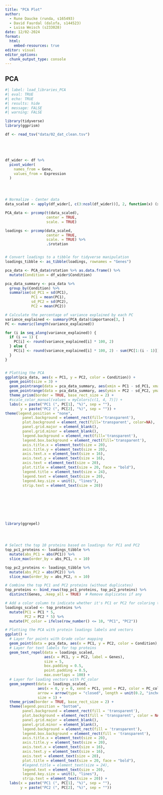 ```yaml
---
title: "PCA Plot"
author: 
  - Rune Daucke (runda, s165493)
  - David Faurdal (dalofa, s144523)
  - Luisa Weisch (s233028)
date: 12/02-2024
format:
  html:
    embed-resources: true
editor: visual
editor_options: 
  chunk_output_type: console
---
```


## PCA

```r
#| label: load_libraries_PCA
#| eval: TRUE
#| echo: TRUE
#| results: hide
#| message: FALSE
#| warning: FALSE

library(tidyverse)
library(ggprism)

df <- read_tsv("data/02_dat_clean.tsv")






```

```r

df_wider <- df %>%
  pivot_wider(
    names_from = Gene,
    values_from = Expression
  )




# Normalize - Center data
data_scaled <- apply(df_wider[, c(3:ncol(df_wider))], 2, function(x) (x - mean(x)) / sd(x))

PCA_data <- prcomp(t(data_scaled),
                   center = TRUE,
                   scale. = TRUE) 

loadings <- prcomp(data_scaled,
                   center = TRUE,
                   scale. = TRUE) %>%
                   .$rotation


# Convert loadings to a tibble for tidyverse manipulation
loadings_tibble <- as_tibble(loadings, rownames = "Genes")

pca_data <- PCA_data$rotation %>% as.data.frame() %>%
  mutate(Condition = df_wider$Condition) 

pca_data_summary <- pca_data %>% 
  group_by(Condition) %>% 
  summarise(sd_PC1 = sd(PC1),
            PC1 = mean(PC1),
            sd_PC2 = sd(PC2),
            PC2 = mean(PC2))

# Calculate the percentage of variance explained by each PC
variance_explained <- summary(PCA_data)$importance[3, ]
PC <- numeric(length(variance_explained))

for (i in seq_along(variance_explained)) {
  if (i == 1) {
    PC[i] <- round(variance_explained[i] * 100, 2)
  } else {
    PC[i] <- round(variance_explained[i] * 100, 2) - sum(PC[1:(i - 1)])
  }
}


# Plotting the PCA
ggplot(pca_data, aes(x = PC1, y = PC2, color = Condition)) +
  geom_point(size = 3) +
  geom_pointrange(data = pca_data_summary, aes(xmin = PC1 - sd_PC1, xmax = PC1 + sd_PC1), shape = 22, size = 2) +
  geom_pointrange(data = pca_data_summary, aes(ymin = PC2 - sd_PC2, ymax = PC2 + sd_PC2), shape = 22, size = 2) +
  theme_prism(border = TRUE, base_rect_size = 2) +
  #scale_color_manual(values = myColors[c(1, 4, 7)]) +
  labs(x = paste("PC1 (", PC[1], "%)", sep = ""),
       y = paste("PC2 (", PC[2], "%)", sep = "")) +
theme(legend.position = "none",
        panel.background = element_rect(fill='transparent'), 
        plot.background = element_rect(fill='transparent', color=NA),
        panel.grid.major = element_blank(),
        panel.grid.minor = element_blank(),
        legend.background = element_rect(fill='transparent'),
        legend.box.background = element_rect(fill='transparent'),
        axis.title.x = element_text(size = 20),
        axis.title.y = element_text(size = 20),
        axis.text.x = element_text(size = 16),
        axis.text.y = element_text(size = 16),
        axis.text = element_text(size = 20),
        plot.title = element_text(size = 20, face = "bold"),
        legend.title = element_text(size = 24),
        legend.text = element_text(size = 20),
        legend.key.size = unit(3, "lines"),
        strip.text = element_text(size = 20))









```

```r

library(ggrepel)




# Select the top 10 proteins based on loadings for PC1 and PC2
top_pc1_proteins <- loadings_tibble %>%
  mutate(abs_PC1 = abs(PC1)) %>%
  slice_max(order_by = abs_PC1, n = 10)

top_pc2_proteins <- loadings_tibble %>%
  mutate(abs_PC2 = abs(PC2)) %>%
  slice_max(order_by = abs_PC2, n = 10)

# Combine the top PC1 and PC2 proteins (without duplicates)
top_proteins <- bind_rows(top_pc1_proteins, top_pc2_proteins) %>%
  distinct(Genes, .keep_all = TRUE)  # Remove duplicates if any

# Add a color column to indicate whether it's PC1 or PC2 for coloring the vectors
loadings_scaled <- top_proteins %>%
  mutate(PC1 = PC1 * 5,
         PC2 = PC2 * 5) %>%
  mutate(PC_color = ifelse(row_number() <= 10, "PC1", "PC2"))

# Plotting the PCA with protein loadings labels and vectors
ggplot() +
  # Layer for points with Grade color mapping
  geom_point(data = pca_data, aes(x = PC1, y = PC2, color = Condition), size = 3) +
  # Layer for text labels for top proteins
  geom_text_repel(data = loadings_scaled, 
                  aes(x = PC1, y = PC2, label = Genes), 
                  size = 5, 
                  box.padding = 0.5, 
                  point.padding = 0.5,
                  max.overlaps = 100) +
  # Layer for loading vectors with PC_color
  geom_segment(data = loadings_scaled, 
               aes(x = 0, y = 0, xend = PC1, yend = PC2, color = PC_color), 
               arrow = arrow(type = "closed", length = unit(0.2, "inches")), 
               size = 1) +
  theme_prism(border = TRUE, base_rect_size = 2) +
  theme(legend.position = "bottom",
        panel.background = element_rect(fill = 'transparent'), 
        plot.background = element_rect(fill = 'transparent', color = NA),
        panel.grid.major = element_blank(),
        panel.grid.minor = element_blank(),
        legend.background = element_rect(fill = 'transparent'),
        legend.box.background = element_rect(fill = 'transparent'),
        axis.title.x = element_text(size = 20),
        axis.title.y = element_text(size = 20),
        axis.text.x = element_text(size = 16),
        axis.text.y = element_text(size = 16),
        axis.text = element_text(size = 20),
        plot.title = element_text(size = 20, face = "bold"),
        #legend.title = element_text(size = 24),
        legend.text = element_text(size = 20),
        legend.key.size = unit(3, "lines"),
        strip.text = element_text(size = 20)) +
  labs(x = paste("PC1 (", PC[1], "%)", sep = ""),
       y = paste("PC2 (", PC[2], "%)", sep = ""))








```
